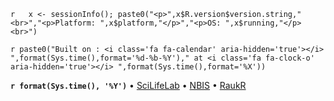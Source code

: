 `r   x <- sessionInfo(); paste0("<p>",x$R.version$version.string,"<br>","<p>Platform: ",x$platform,"</p>","<p>OS: ",x$running,"</p><br>")`

`r paste0("Built on : <i class='fa fa-calendar' aria-hidden='true'></i> ",format(Sys.time(),format='%d-%b-%Y')," at <i class='fa fa-clock-o' aria-hidden='true'></i> ",format(Sys.time(),format='%X'))`  

<b>`r format(Sys.time(), '%Y')`</b> • [SciLifeLab](https://www.scilifelab.se/) • [NBIS](https://nbis.se/) • [RaukR](https://nbisweden.github.io/workshop-RaukR-2206/)
